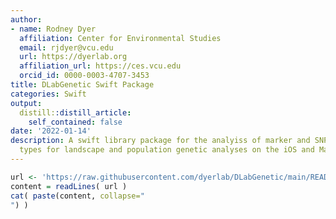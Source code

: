 ```yaml
---
author:
- name: Rodney Dyer
  affiliation: Center for Environmental Studies
  email: rjdyer@vcu.edu
  url: https://dyerlab.org
  affiliation_url: https://ces.vcu.edu
  orcid_id: 0000-0003-4707-3453
title: DLabGenetic Swift Package
categories: Swift
output:
  distill::distill_article:
    self_contained: false
date: '2022-01-14'
description: A swift library package for the analyiss of marker and SNP relevant data
  types for landscape and population genetic analyses on the iOS and MacOS platforms.
---
```


```r
url <- 'https://raw.githubusercontent.com/dyerlab/DLabGenetic/main/README.md'
content = readLines( url )
cat( paste(content, collapse="
") )
```


